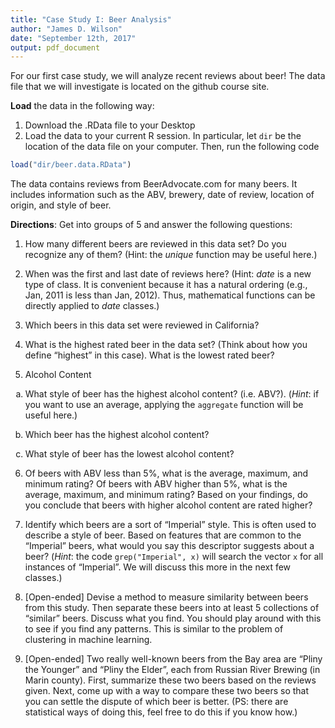 ```yaml
---
title: "Case Study I: Beer Analysis"
author: "James D. Wilson"
date: "September 12th, 2017"
output: pdf_document
---
```

For our first case study, we will analyze recent reviews about beer! The data file that we will investigate is located on the github course site. 

**Load** the data in the following way:

1) Download the .RData file to your Desktop
2) Load the data to your current R session. In particular, let `dir` be the location of the data file on your computer. Then, run the following code

```r
load("dir/beer.data.RData")
```

The data contains reviews from BeerAdvocate.com for many beers. It includes information such as the ABV, brewery, date of review, location of origin, and style of beer. 

**Directions**: Get into groups of 5 and answer the following questions:

1) How many different beers are reviewed in this data set? Do you recognize any of them? (Hint: the *unique* function may be useful here.)

2) When was the first and last date of reviews here? (Hint: *date* is a new type of class. It is convenient because it has a natural ordering (e.g., Jan, 2011 is less than Jan, 2012). Thus, mathematical functions can be directly applied to *date* classes.)

3) Which beers in this data set were reviewed in California?

4) What is the highest rated beer in the data set? (Think about how you define "highest" in this case). What is the lowest rated beer?

5) Alcohol Content

a) What style of beer has the highest alcohol content? (i.e. ABV?). (*Hint*: if you want to use an average, applying the `aggregate` function will be useful here.)

b) Which beer has the highest alcohol content? 

c) What style of beer has the lowest alcohol content? 


6) Of beers with ABV less than 5%, what is the average, maximum, and minimum rating? Of beers with ABV higher than 5%, what is the average, maximum, and minimum rating? Based on your findings, do you conclude that beers with higher alcohol content are rated higher? 

7) Identify which beers are a sort of "Imperial" style. This is often used to describe a style of beer. Based on features that are common to the "Imperial" beers, what would you say this descriptor suggests about a beer? (*Hint*: the code `grep("Imperial", x)` will search the vector `x` for all instances of "Imperial". We will discuss this more in the next few classes.)

8) [Open-ended] Devise a method to measure similarity between beers from this study. Then separate these beers into at least 5 collections of "similar" beers. Discuss what you find. You should play around with this to see if you find any patterns. This is similar to the problem of clustering in machine learning.

9) [Open-ended] Two really well-known beers from the Bay area are "Pliny the Younger" and "Pliny the Elder", each from Russian River Brewing (in Marin county). First, summarize these two beers based on the reviews given. Next, come up with a way to compare these two beers so that you can settle the dispute of which beer is better. (PS: there are statistical ways of doing this, feel free to do this if you know how.)


